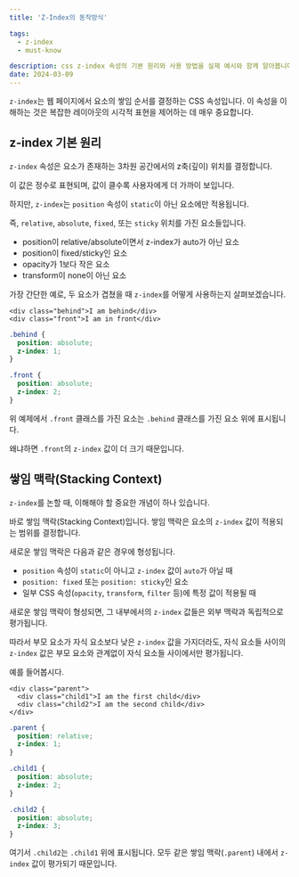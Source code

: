 ```yaml
---
title: 'Z-Index의 동작방식'

tags:
  - z-index
  - must-know

description: css z-index 속성의 기본 원리와 사용 방법을 실제 예시와 함께 알아봅니다.
date: 2024-03-09
---
```


`z-index`는 웹 페이지에서 요소의 쌓임 순서를 결정하는 CSS 속성입니다. 
이 속성을 이해하는 것은 복잡한 레이아웃의 시각적 표현을 제어하는 데 매우 중요합니다.

## z-index 기본 원리

`z-index` 속성은 요소가 존재하는 3차원 공간에서의 z축(깊이) 위치를 결정합니다. 

이 값은 정수로 표현되며, 값이 클수록 사용자에게 더 가까이 보입니다. 

하지만, `z-index`는 `position` 속성이 `static`이 아닌 요소에만 적용됩니다. 

즉, `relative`, `absolute`, `fixed`, 또는 `sticky` 위치를 가진 요소들입니다.

- position이 relative/absolute이면서 z-index가 auto가 아닌 요소
- position이 fixed/sticky인 요소
- opacity가 1보다 작은 요소
- transform이 none이 아닌 요소

가장 간단한 예로, 두 요소가 겹쳤을 때 `z-index`를 어떻게 사용하는지 살펴보겠습니다.

```html:html
<div class="behind">I am behind</div>
<div class="front">I am in front</div>
```

```css:style.css
.behind {
  position: absolute;
  z-index: 1;
}

.front {
  position: absolute;
  z-index: 2;
}
```

위 예제에서 `.front` 클래스를 가진 요소는 `.behind` 클래스를 가진 요소 위에 표시됩니다. 

왜냐하면 `.front`의 `z-index` 값이 더 크기 때문입니다.

## 쌓임 맥락(Stacking Context)

`z-index`를 논할 때, 이해해야 할 중요한 개념이 하나 있습니다. 

바로 쌓임 맥락(Stacking Context)입니다. 쌓임 맥락은 요소의 `z-index` 값이 적용되는 범위를 결정합니다. 

새로운 쌓임 맥락은 다음과 같은 경우에 형성됩니다.

- `position` 속성이 `static`이 아니고 `z-index` 값이 `auto`가 아닐 때
- `position: fixed` 또는 `position: sticky`인 요소
- 일부 CSS 속성(`opacity`, `transform`, `filter` 등)에 특정 값이 적용될 때

새로운 쌓임 맥락이 형성되면, 그 내부에서의 `z-index` 값들은 외부 맥락과 독립적으로 평가됩니다. 

따라서 부모 요소가 자식 요소보다 낮은 `z-index` 값을 가지더라도, 자식 요소들 사이의 `z-index` 값은 부모 요소와 관계없이 자식 요소들 사이에서만 평가됩니다.

예를 들어봅시다.

```html:html
<div class="parent">
  <div class="child1">I am the first child</div>
  <div class="child2">I am the second child</div>
</div>
```

```css:style.css
.parent {
  position: relative;
  z-index: 1;
}

.child1 {
  position: absolute;
  z-index: 2;
}

.child2 {
  position: absolute;
  z-index: 3;
}
```

여기서 `.child2`는 `.child1` 위에 표시됩니다. 모두 같은 쌓임 맥락(`.parent`) 내에서 `z-index` 값이 평가되기 때문입니다.